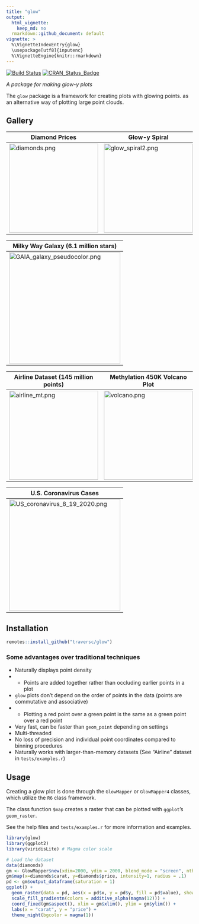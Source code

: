 ```yaml
---
title: "glow"
output:
  html_vignette:
    keep_md: no
  rmarkdown::github_document: default
vignette: >
  %\VignetteIndexEntry{glow}
  \usepackage[utf8]{inputenc}
  %\VignetteEngine{knitr::rmarkdown}
---
```


[![Build Status](https://travis-ci.org/traversc/glow.svg)](https://travis-ci.org/traversc/glow) [![CRAN\_Status\_Badge](http://www.r-pkg.org/badges/version/glow)](https://cran.r-project.org/package=glow) 

<!-- [![CRAN\_Downloads\_Badge](https://cranlogs.r-pkg.org/badges/glow)](https://cran.r-project.org/package=glow) -->
<!-- [![CRAN\_Downloads\_Total\_Badge](https://cranlogs.r-pkg.org/badges/grand-total/glow)](https://cran.r-project.org/package=glow) -->

*A package for making glow-y plots*

The `glow` package is a framework for creating plots with glowing points. as an alternative way of plotting large point clouds.  

## Gallery
<center>
|Diamond Prices | Glow-y Spiral|
|-|-|
|![](diamonds.png "diamonds.png"){height=240px} | ![](glow_spiral2.png "glow_spiral2.png"){height=240px}|

| Milky Way Galaxy (6.1 million stars) |
|-|
| ![](GAIA_galaxy_pseudocolor.png "GAIA_galaxy_pseudocolor.png"){height=300px} |

| Airline Dataset (145 million points) | Methylation 450K Volcano Plot |
|-|-|
| ![](airline_mt.png "airline_mt.png"){height=240px} | ![](volcano.png "volcano.png"){height=240px} |

| U.S. Coronavirus Cases |
|-|
| ![](US_coronavirus_8_19_2020.png "US_coronavirus_8_19_2020.png"){height=300px} |

</center>

## Installation
```r
remotes::install_github("traversc/glow")
```

### Some advantages over traditional techniques

* Naturally displays point density
* * Points are added together rather than occluding earlier points in a plot
* `glow` plots don't depend on the order of points in the data (points are commutative and associative)
* * Plotting a red point over a green point is the same as a green point over a red point
* Very fast, can be faster than `geom_point` depending on settings
* Multi-threaded
* No loss of precision and individual point coordinates compared to binning procedures
* Naturally works with larger-than-memory datasets (See "Airline" dataset in `tests/examples.r`)

## Usage

Creating a glow plot is done through the `GlowMapper` or `GlowMapper4` classes, which utilize the `R6` class framework. 

The class function `$map` creates a raster that can be plotted with `ggplot`'s `geom_raster`. 

See the help files and `tests/examples.r` for more information and examples. 

```r
library(glow)
library(ggplot2)
library(viridisLite) # Magma color scale

# Load the dataset
data(diamonds)
gm <- GlowMapper$new(xdim=2000, ydim = 2000, blend_mode = "screen", nthreads=nt)
gm$map(x=diamonds$carat, y=diamonds$price, intensity=1, radius = .1)
pd <- gm$output_dataframe(saturation = 1)
ggplot() + 
  geom_raster(data = pd, aes(x = pd$x, y = pd$y, fill = pd$value), show.legend = F) +
  scale_fill_gradientn(colors = additive_alpha(magma(12))) +
  coord_fixed(gm$aspect(), xlim = gm$xlim(), ylim = gm$ylim()) + 
  labs(x = "carat", y = "price") + 
  theme_night(bgcolor = magma(1))
```

